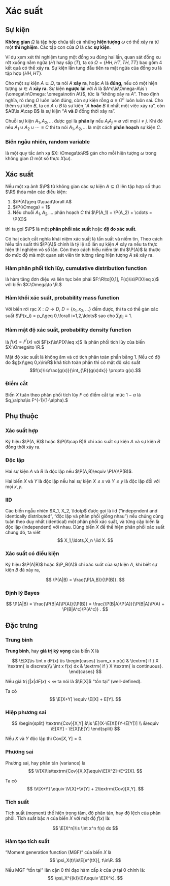 # Xác suất

## Sự kiện

**Không gian** $\Omega$ là tập hợp chứa tất cả những **hiện tượng**
$\omega$ có thể xảy ra từ một **thí nghiệm**. Các tập con của $\Omega$
là các **sự kiện**.

Ví dụ xem xét thí nghiệm tung một đồng xu đúng hai lần, quan sát đồng xu
rớt xuống nằm ngửa ($H$) hay sấp ($T$), ta có
$\Omega = \{HH, HT, TH, TT\}$ bao gồm 4 kết quả có thể xảy ra. Sự kiện
lần tung đầu tiên ra mặt ngửa của đồng xu là tập hợp $\{HH, HT\}.$

Cho một sự kiện $A\subseteq\Omega$, ta nói $A$ **xảy ra**, hoặc $A$ là
**đúng**, nếu có một hiện tượng $\omega\in A$ **xảy ra**. Sự kiện
**ngược lại** với $A$ là
$A^c\is\Omega-A\is \{\omega\in\Omega: \omega\notin A\}$, tức là "không
xảy ra $A$". Theo định nghĩa, rõ ràng $\Omega$ luôn luôn đúng, còn sự
kiện rỗng $\emptyset\equiv\Omega^c$ luôn luôn sai. Cho thêm sự kiện $B$,
ta có $A\cup B$ là sự kiện "$A$ **hoặc** $B$ ít nhất một việc xảy ra",
còn $AB\is A\cap B$ là sự kiện "$A$ **và** $B$ đồng thời xảy ra".

Chuỗi sự kiện $A_1, A_2, \ldots$ được gọi là **phân ly** nếu
$A_i A_j\equiv\emptyset$ với mọi $i\neq j$. Khi đó nếu
$A_1\cup A_2\cup\cdots\equiv C$ thì ta nói $A_1, A_2, \ldots$ là một
cách **phân hoạch** sự kiện $C$.


::: {#def-randvar}
### Biến ngẫu nhiên, random variable
là một quy tắc ánh xạ $X: \Omega\to\R$ gán cho
mỗi hiện tượng $\omega$ trong không gian $\Omega$ một số thực
$X(\omega).$
:::

## Xác suất

Nếu một xạ ảnh $\P$ từ không gian các sự kiện $A\subseteq\Omega$ lên tập
hợp số thực $\R$ thỏa mãn các điều kiện:

1.  $\P(A)\geq 0\quad\forall A$
2.  $\P(\Omega) = 1$
3.  Nếu chuỗi $A_1, A_2, \ldots$ phân hoạch $C$ thì
    $\P(A_1) + \P(A_2) + \cdots = \P(C)$

thì ta gọi $\P$ là một **phân phối xác suất** hoặc **độ đo xác suất**.

Có hai cách cắt nghĩa khái niệm xác suất là tần suất và niềm tin. Theo
cách hiểu tần suất thì $\P(A)$ chính là tỷ lệ số lần sự kiện $A$ xảy ra
nếu ta thực hiện thí nghiệm vô số lần. Còn theo cách hiểu niềm tin thì
$\P(A)$ là thước đo mức độ mà một quan sát viên tin tưởng rằng hiện
tượng $A$ sẽ xảy ra.

:::{#def-cdf}
### Hàm phân phối tích lũy, cumulative distribution function
là hàm tăng đơn điệu và liên tục bên phải
$F:\R\to[0,1], F(x)\is\P(X\leq x)$
với biến
$X:\Omega\to \R.$
:::

:::{#def-pmf}
### Hàm khối xác suất, probability mass function
Với biến rời rạc
$X:\Omega\to D,$
$D=\{x_1, x_2, \ldots\}$ đếm được,
thì ta có thể gán xác suất
$\P(x_i) = p_i\geq 0,\forall i=1,2,\ldots$ sao cho
$\sum_i p_i \equiv 1.$
:::

:::{#def-pdf}
### Hàm mật độ xác suất, probability density function
là $f(x) = F^\prime(x)$
với
$F(x)\is\P(X\leq x)$ là phân phối tích lũy của
biến
$X:\Omega\to \R.$
:::

:::{.remark}
Mật độ xác suất là không âm và có tích phân toàn phần bằng $1.$
Nếu có độ đo $g(x)\geq 0,x\in\R$ khả tích toàn phần
thì có mật độ xác suất
$$f(x)\is\frac{g(x)}{\int_{\R}{g(x)dx}} \propto g(x).$$
:::

::: {#def-quantile}
### Điểm cắt
Biến $X$ tuân theo phân phối tích lũy $F$
có
điểm cắt tại mức $1-\alpha$
là $q_\alpha\is F^{-1}(1-\alpha).$
:::

## Phụ thuộc

::: {#def-joint-proba}
### Xác suất hợp
Ký hiệu $\P(A, B)$ hoặc $\P(A\cap B)$ chỉ xác suất sự kiện $A$ và sự
kiện $B$ đồng thời xảy ra.
:::

::: {#def-independent-var}
### Độc lập
Hai sự kiện $A$ và $B$ là độc lập nếu $\P(A,B)\equiv \P(A)\P(B)$.

Hai biến $X$ và $Y$ là độc lập nếu hai sự kiện $X\leq x$ và $Y\leq y$ là
độc lập đối với mọi $x,y$.
:::

::: {#def-iid}
### IID
Các biến ngẫu nhiên $X_1, X_2, \ldotp$ được gọi là
iid ("independent and identically distributed", "độc lập và phân phối giống nhau")
nếu chúng
cùng tuân theo duy nhất (identical) một phân phối xác suất,
và từng cặp biến là độc lập (independent) với nhau.
Dùng biến $X$ để thể hiện phân phối xác suất chung đó, ta
viết
$$
X_1,\ldots,X_n \iid X.
$$
:::

::: {#def-conditional-proba}
### Xác suất có điều kiện
Ký hiệu $\P(A|B)$ hoặc $\P_B(A)$ chỉ xác suất của sự kiện $A$, khi biết
sự kiện $B$ đã xảy ra,

$$
\P(A|B) = \frac{\P(A,B)}{\P(B)}.
$$
:::


::: {#thm-bayes}
### Định lý Bayes
$$
\P(A|B) = \frac{\P(B|A)\P(A)}{\P(B)}
= \frac{\P(B|A)\P(A)}{\P(B|A)\P(A) + \P(B|A^c)\P(A^c)}
.
$$
:::

## Đặc trưng

::: {#def-expectation}
### Trung bình
**Trung bình**, hay **giá trị kỳ vọng** của biến X là

$$
\E[X]\is
\int x dF(x)
\is
\begin{cases}
\sum_x x p(x) & \textrm{ if } X \textrm{ is discrete}\\
\int x f(x) dx & \textrm{ if } X \textrm{ is continuous}.
\end{cases}
$$
:::

Nếu giá trị $\int |x| dF(x) < \infty$ ta nói là $\E[X]$ "tồn tại"
(well-defined).

Ta có
$$
\E[X+Y] \equiv \E[X] + E[Y].
$$

::: {#def-covar}
### Hiệp phương sai
$$
\begin{split}
\textrm{Cov}[X,Y] &\is \E[(X-\E[X])(Y-\E[Y])] \\
&\equiv \E[XY] - \E[X]\E[Y]
\end{split}
$$
:::

Nếu $X$ và $Y$ độc lập thì $\textrm{Cov}[X,Y] = 0$.

::: {#def-variance}
### Phương sai
Phương sai, hay phân tán (variance) là
$$
\V[X]\is\textrm{Cov}[X,X]\equiv\E[X^2]-\E^2[X].
$$
:::

Ta có
$$
\V[X+Y] \equiv \V[X]+\V[Y] + 2\textrm{Cov}[X,Y].
$$

:::{#def-moment}
### Tích suất
Tích suất (moment) thể hiện trọng tâm, độ phân tán, hay độ lệch
của phân phối. Tích suất bậc $n$ của biến $X$ với mật độ $f(x)$ là:
:::

$$
\E[X^n]\is \int x^n f(x) dx
$$

::: {#def-mgf}
### Hàm tạo tích suất
"Moment generation function (MGF)" của biến $X$ là
$$
\psi_X(t)\is\E[e^{tX}], t\in\R.
$$
:::

Nếu MGF "tồn tại" lân cận $0$ thì đạo hàm cấp $k$ của $\psi$ tại $0$
chính là:
$$
\psi_X^{(k)}(0)\equiv \E[X^k].
$$

